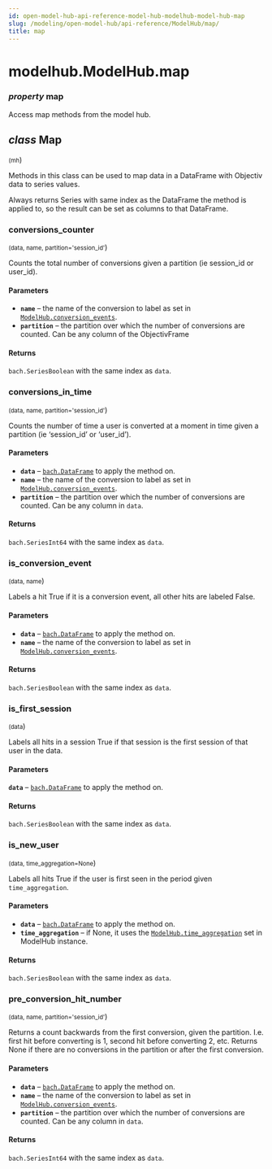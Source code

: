 ```yaml
---
id: open-model-hub-api-reference-model-hub-modelhub-model-hub-map
slug: /modeling/open-model-hub/api-reference/ModelHub/map/
title: map
---
```


# modelhub.ModelHub.map

<div className="property">

### <span className="type-annotation"><em>property </em></span> <span className="name">map</span>




<div className="content">

Access map methods from the model hub.

<div className="class">

## <span className="type-annotation"><em>class</em></span> <span className="name">Map</span>

<small className="parameter-list">(<span className="parameter" id="mh">mh</span></small>)


<div className="content">

Methods in this class can be used to map data in a DataFrame with Objectiv data to series values.

Always returns Series with same index as the DataFrame the method is applied to, so the result can be set
as columns to that DataFrame.

<div className="method">

### <span className="name">conversions_counter</span>

<small className="parameter-list">(<span className="parameter" id="data">data</span>, <span className="parameter" id="name">name</span>, <span className="parameter" id="partition">partition='session_id'</span></small>)


<div className="content">

Counts the total number of conversions given a partition (ie session_id
or user_id).


#### Parameters

* **`name`** – the name of the conversion to label as set in
[`ModelHub.conversion_events`](/modeling/open-model-hub/api-reference/ModelHub/modelhub.ModelHub.conversion_events.mdx).
* **`partition`** – the partition over which the number of conversions are counted. Can be any column
of the ObjectivFrame



#### Returns

`bach.SeriesBoolean` with the same index as `data`.



</div>


</div>

<div className="method">

### <span className="name">conversions_in_time</span>

<small className="parameter-list">(<span className="parameter" id="data">data</span>, <span className="parameter" id="name">name</span>, <span className="parameter" id="partition">partition='session_id'</span></small>)


<div className="content">

Counts the number of time a user is converted at a moment in time given a partition (ie ‘session_id’
or ‘user_id’).


#### Parameters

* **`data`** – [`bach.DataFrame`](/modeling/bach/api-reference/DataFrame/bach.DataFrame.mdx) to apply the method on.
* **`name`** – the name of the conversion to label as set in
[`ModelHub.conversion_events`](/modeling/open-model-hub/api-reference/ModelHub/modelhub.ModelHub.conversion_events.mdx).
* **`partition`** – the partition over which the number of conversions are counted. Can be any column
in `data`.



#### Returns

`bach.SeriesInt64` with the same index as `data`.



</div>


</div>

<div className="method">

### <span className="name">is_conversion_event</span>

<small className="parameter-list">(<span className="parameter" id="data">data</span>, <span className="parameter" id="name">name</span></small>)


<div className="content">

Labels a hit True if it is a conversion event, all other hits are labeled False.


#### Parameters

* **`data`** – [`bach.DataFrame`](/modeling/bach/api-reference/DataFrame/bach.DataFrame.mdx) to apply the method on.
* **`name`** – the name of the conversion to label as set in
[`ModelHub.conversion_events`](/modeling/open-model-hub/api-reference/ModelHub/modelhub.ModelHub.conversion_events.mdx).



#### Returns

`bach.SeriesBoolean` with the same index as `data`.



</div>


</div>

<div className="method">

### <span className="name">is_first_session</span>

<small className="parameter-list">(<span className="parameter" id="data">data</span></small>)


<div className="content">

Labels all hits in a session True if that session is the first session of that user in the data.


#### Parameters

**`data`** – [`bach.DataFrame`](/modeling/bach/api-reference/DataFrame/bach.DataFrame.mdx) to apply the method on.



#### Returns

`bach.SeriesBoolean` with the same index as `data`.



</div>


</div>

<div className="method">

### <span className="name">is_new_user</span>

<small className="parameter-list">(<span className="parameter" id="data">data</span>, <span className="parameter" id="time_aggregation">time_aggregation=None</span></small>)


<div className="content">

Labels all hits True if the user is first seen in the period given `time_aggregation`.


#### Parameters

* **`data`** – [`bach.DataFrame`](/modeling/bach/api-reference/DataFrame/bach.DataFrame.mdx) to apply the method on.
* **`time_aggregation`** – if None, it uses the [`ModelHub.time_aggregation`](/modeling/open-model-hub/api-reference/ModelHub/modelhub.ModelHub.time_aggregation.mdx) set in ModelHub
instance.



#### Returns

`bach.SeriesBoolean` with the same index as `data`.



</div>


</div>

<div className="method">

### <span className="name">pre_conversion_hit_number</span>

<small className="parameter-list">(<span className="parameter" id="data">data</span>, <span className="parameter" id="name">name</span>, <span className="parameter" id="partition">partition='session_id'</span></small>)


<div className="content">

Returns a count backwards from the first conversion, given the partition. I.e. first hit before
converting is 1, second hit before converting 2, etc. Returns None if there are no conversions
in the partition or after the first conversion.


#### Parameters

* **`data`** – [`bach.DataFrame`](/modeling/bach/api-reference/DataFrame/bach.DataFrame.mdx) to apply the method on.
* **`name`** – the name of the conversion to label as set in
[`ModelHub.conversion_events`](/modeling/open-model-hub/api-reference/ModelHub/modelhub.ModelHub.conversion_events.mdx).
* **`partition`** – the partition over which the number of conversions are counted. Can be any column
in `data`.



#### Returns

`bach.SeriesInt64` with the same index as `data`.



</div>


</div>


</div>


</div>


</div>


</div>
